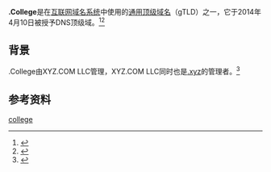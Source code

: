 {{Infobox Top level domain

| name = .College
| image = 
| background = 
| introduced = 2015
| type = [[通用顶级域名|通用顶级域名]]（gLTD）<ref name=IANA>{{cite web|url=http://www.iana.org/domains/root/db/college.html|publisher=[[IANA|IANA]]|work=根域数据库|title=Delegation Record for .COLLEGE|accessdate=2018-02-19|archive-date=2018-02-19|archive-url=https://web.archive.org/web/20180219210729/http://www.iana.org/domains/root/db/college.html|dead-url=no}}</ref>
| status = 开放注册
| registry = XYZ.COM LLC
| sponsor = 
| restrictions = 
| website = https://nic.college
}}

'''.College'''是在[[互联网|互联网]][[域名系统|域名系统]]中使用的[[通用顶级域名|通用顶级域名]]（gTLD）之一，它于2014年4月10日被授予DNS顶级域。<ref>{{Cite web|url = http://newgtlds.icann.org/en/program-status/delegated-strings|title = Delegated Strings|accessdate = March 11, 2015|website = ICANN.org|publisher = ICANN|archive-date = 2019-09-26|archive-url = https://web.archive.org/web/20190926055016/http://newgtlds.icann.org/en/program-status/delegated-strings|dead-url = yes}}</ref><ref>{{Cite web|url = http://www.go.college|title = .College|website = For a Common Purpose|accessdate = 2020-09-23|archive-date = 2020-08-17|archive-url = https://web.archive.org/web/20200817025127/https://go.college/|dead-url = no}}</ref>

== 背景 ==
.College由XYZ.COM LLC管理，XYZ.COM LLC同时也是[[.xyz|.xyz]]的管理者。<ref>{{Cite web|url = http://www.ntldstats.com|title = Top 30 new gTLDs|website = nTLDstats}}</ref>

== 参考资料 ==
<references />

{{GTLD}}

{{DEFAULTSORT:College}}
[[Category:頂級域|college]]